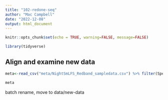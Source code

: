 ```yaml
---
title: "102-redone-seq"
author: "Mac Campbell"
date: "2022-12-08"
output: html_document
---
```


```r
knitr::opts_chunk$set(echo = TRUE, warning=FALSE, message=FALSE)
```

```r
library(tidyverse)
```

## Align and examine new data     

```r
meta<-read_csv("meta/NightSmLFS_Redband_sampledata.csv") %>% filter(Species %in% c("LarvalLFS","NightSmelt"))

meta
```

batch rename, move to data/new-data     

